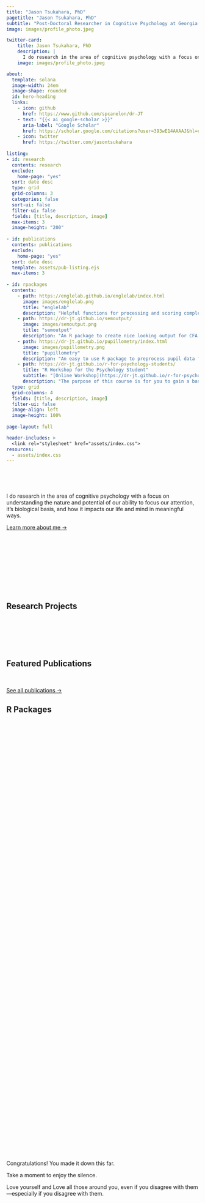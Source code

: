 ```yaml
---
title: "Jason Tsukahara, PhD"
pagetitle: "Jason Tsukahara, PhD"
subtitle: "Post-Doctoral Researcher in Cognitive Psychology at Georgia Tech"
image: images/profile_photo.jpeg

twitter-card:
    title: Jason Tsukahara, PhD
    description: |
      I do research in the area of cognitive psychology with a focus on understanding the nature and potential of our ability to focus our attention.
    image: images/profile_photo.jpeg

about:
  template: solana
  image-width: 24em
  image-shape: rounded
  id: hero-heading
  links:
    - icon: github
      href: https://www.github.com/spcanelon/dr-JT
    - text: "{{< ai google-scholar >}}"
      aria-label: "Google Scholar"
      href: https://scholar.google.com/citations?user=393wE14AAAAJ&hl=en  
    - icon: twitter
      href: https://twitter.com/jasontsukahara  
      
listing: 
- id: research
  contents: research
  exclude:
    home-page: "yes"
  sort: date desc
  type: grid
  grid-columns: 3
  categories: false
  sort-ui: false
  filter-ui: false
  fields: [title, description, image]
  max-items: 3
  image-height: "200"
  
- id: publications
  contents: publications
  exclude:
    home-page: "yes"
  sort: date desc
  template: assets/pub-listing.ejs
  max-items: 3
  
- id: rpackages
  contents:
    - path: https://englelab.github.io/englelab/index.html
      image: images/englelab.png
      title: "englelab"
      description: "Helpful functions for processing and scoring complex-span and attention control tasks downloaded from the EngleLab."
    - path: https://dr-jt.github.io/semoutput/
      image: images/semoutput.png
      title: "semoutput"
      description: "An R package to create nice looking output for CFA and SEM analyses using lavaan and semPlot packages."
    - path: https://dr-jt.github.io/pupillometry/index.html
      image: images/pupillometry.png
      title: "pupillometry"
      description: "An easy to use R package to preprocess pupil data for researchers that are not experts in either pupillometry or working with data in R."
    - path: https://dr-jt.github.io/r-for-psychology-students/
      title: "R Workshop for the Psychology Student"
      subtitle: "[Online Workshop](https://dr-jt.github.io/r-for-psychology-students/){target='_blank'}"
      description: "The purpose of this course is for you to gain a basic level of proficiency in 1) working with data, 2) data visualization, and 3) statistical computation in R."    
  type: grid
  grid-columns: 4
  fields: [title, description, image]
  filter-ui: false
  image-align: left
  image-height: 100%
  
page-layout: full

header-includes: >
  <link rel="stylesheet" href="assets/index.css">
resources:
  - assets/index.css
---
```


 

 

::: {#hero-heading}
I do research in the area of cognitive psychology with a focus on understanding the nature and potential of our ability to focus our attention, it's biological basis, and how it impacts our life and mind in meaningful ways.

[Learn more about me →](about.html){.about-links .subtitle}
:::

 

 

 

 

 

## Research Projects

 

::: {#research}
:::

 

 

## Featured Publications

 

::: {#publications}
:::

[See all publications →](/publications){.about-links .subtitle}

## R Packages

 

::: {#rpackages}
:::

 

 

 

 

 

 

 

 

 

 

 

 

 

 

 

 

 

 

 

 

 

 

 

 

 

 

 

 

 

 

 

 

 

 

 

 

Congratulations! You made it down this far.

Take a moment to enjoy the silence.

Love yourself and Love all those around you, even if you disagree with them—especially if you disagree with them.

 

 
